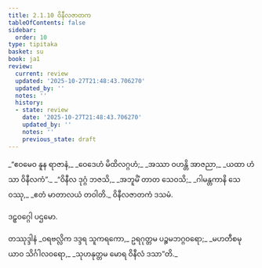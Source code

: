 ```yaml
---
title: 2.1.10 ဝိနီလဇာတက
tableOfContents: false
sidebar:
  order: 10
type: tipitaka
basket: su
book: ja1
review:
  current: review
  updated: '2025-10-27T21:48:43.706270'
  updated_by: ''
  notes: ''
  history:
  - state: review
    date: '2025-10-27T21:48:43.706270'
    updated_by: ''
    notes: ''
    previous_state: draft
---
```



<ReviewStatus review={frontmatter.review} showDetails={true} />

<HypothesisAnnotation frontmatter={frontmatter} />

<DynamicBreadcrumb />

<Division number="19" book="ja1" e="ch" v="22" p="39">

<Paragraph number="369" type="verses" book="ja1">
_“ဧဝမေဝ နူန ရာဇာနံ,_  
_ဝေဒေဟံ မိထိလဂ္ဂဟံ;_  
_အဿာ ဝဟန္တိ အာဇညာ,_  
_ယထာ ဟံသာ ဝိနီလကံ”._  

</Paragraph>

</Division>
<Division number="20" book="ja1" e="ch" v="22" p="39">

<Paragraph number="370" type="verses" book="ja1">
_“ဝိနီလ ဒုဂ္ဂံ ဘဇသိ,_  
_အဘူမိံ တာတ သေဝသိ;_  
_ဂါမန္တကာနိ သေဝဿု,_  
_ဧတံ မာတာလယံ တဝါတိ._  


</Paragraph>
</Division>

<Paragraph number="371" type="center" book="ja1">
ဝိနီလဇာတကံ ဒသမံ.

  
ဒဠှဝဂ္ဂေါ ပဌမော.



</Paragraph>

<Paragraph number="372" type="center" book="ja1">
တဿုဒ္ဒါနံ


</Paragraph>

<Paragraph number="373" type="verses" book="ja1">
_ဝရဗလ္လိက ဒဒ္ဒရ သူကရကော,_  
ဥရဂုတ္တမ ပဉ္စမဘဂ္ဂဝရော;_  
_မဟတီစမု ယာဝ သိင်္ဂါလဝရော,_  
_သုဟနုတ္တမ မောရ ဝိနီလံ ဒသာ”တိ._
</Paragraph>